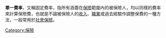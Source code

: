 {{Unreferenced|time=2021-12-29T22:07:21+00:00}}
'''單一費率'''，又稱固定費率，指所有涵蓋在[[保險|保險]]範圍內的被保險人，均以同樣的費率來計算保險費，也就是不論被保險人的[[收入|收入]]、[[職業|職業]]或過去經驗作調整保費的一種方法，一般常用於[[社會保險|社會保險]]。

[[Category:保險|Category:保險]]
{{金融小作品}}